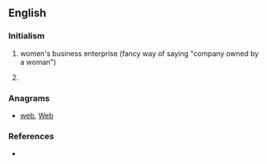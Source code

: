 ==English==

===Initialism===
{{en-initialism}}

# women's business enterprise (fancy way of saying "company owned by a woman")
# {{context|software}} {{initialism of|[[Web]]-[[based]] [[engineering|Engineering]]}}

===Anagrams===
* [[web#English|web]], [[Web#English|Web]]

===References===
* {{pedia|WBE}}